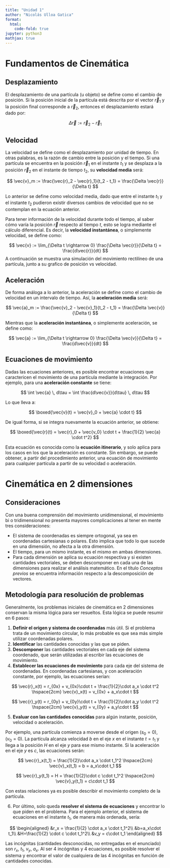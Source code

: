 ```yaml
---
title: "Unidad 1"
author: "Nicolás Ulloa Gatica"
format:
  html:
    code-fold: true
jupyter: python3
mathjax: true
---
```


# Fundamentos de Cinemática

## Desplazamiento

El desplazamiento de una partícula (u objeto) se define como el cambio de posición. Si la posición inicial de la partícula está descrita por el vector $\vec{r}_1$ y la posición final corresponde a $\vec{r}_2$, entonces el desplazamiento estará dado por:

$$
\Delta \vec{r} := \vec{r}_2 - \vec{r}_1
$$

## Velocidad

La velocidad se define como el desplazamiento por unidad de tiempo. En otras palabras, es la razón de cambio entre la posición y el tiempo. Si una partícula se encuentra en la posición $\vec{r}_1$ en el instante $t_1$ y se desplaza a la posición $\vec{r}_2$ en el instante de tiempo $t_2$, su **velocidad media** será:

$$
\vec{v}_m := \frac{\vec{r}_2 - \vec{r}_1}{t_2 - t_1} = \frac{\Delta \vec{r}}{\Delta t}
$$

Lo anterior se define como velocidad media, dado que entre el instante $t_1$ y el instante $t_2$ pudieron existir diversos cambios de velocidad que no se contemplan en la ecuación anterior.

Para tener información de la velocidad durante todo el tiempo, al saber cómo varía la posición $\vec{r}$ respecto al tiempo $t$, esto se logra mediante el cálculo diferencial. Es decir, la **velocidad instantánea**, o simplemente velocidad, se define como:

$$
\vec{v} := \lim_{\Delta t \rightarrow 0} \frac{\Delta \vec{r}}{\Delta t} = \frac{d\vec{r}}{dt}
$$
A continuación se muestra una simulación del movimiento rectilineo de una partícula, junto a su grafico de posición vs velocidad.
<div id="animation-container">
  
  <script src="https://cdnjs.cloudflare.com/ajax/libs/p5.js/1.4.0/p5.js"></script>
  <script>
    let x = 20, y = 70;
    let vx = 2, r = 20;
    let time = 0;
    let positions = [];
    let graphWidth = 300, graphHeight = 150;
    let cycleComplete = false;
    let startX = 50;

    function setup() {
      let canvas = createCanvas(windowWidth * 0.4, windowHeight * 0.4); // Ajuste dinámico según el tamaño de la ventana
      canvas.parent('animation-container'); // Coloca el lienzo dentro del contenedor
      background(220);
    }

    function draw() {
      background(220);

      // Mover la partícula
      x += vx;
      if (x > width - r || x < 0 + r) vx *= -1;

      // Dibujar la partícula
      fill(255, 0, 0);
      ellipse(x, y, r, r);

      // Actualizar el gráfico de posición vs. tiempo
      time += 1;
      positions.push({time, pos: x});

      // Si la partícula completa una oscilación (vuelve a la posición inicial), reiniciar
      if (x === startX && cycleComplete) {
        cycleComplete = false;
      }
      if (x === startX && !cycleComplete) {
        cycleComplete = true;
      }

      // Limitar el número de puntos en el gráfico
      //if (positions.length > graphWidth) positions.shift();

      // Dibujar el gráfico
      drawGraph();
    }

    function drawGraph() {
      // Posición y tamaño del gráfico
      let graphX = width - graphWidth - 20;
      let graphY = height - graphHeight - 20;

      // Dibujar los ejes
      stroke(0);
      line(graphX, graphY, graphX, graphY + graphHeight); // Eje Y
      line(graphX, graphY + graphHeight, graphX + graphWidth, graphY + graphHeight); // Eje X

      // Dibujar la línea del gráfico
      noFill();
      beginShape();
      for (let i = 0; i < positions.length; i++) {
        let px = map(positions[i].time, 0, positions[positions.length - 1].time, graphX, graphX + graphWidth);
        let py = map(positions[i].pos, 0, width, graphY + graphHeight, graphY);
        vertex(px, py);
      }
      endShape();

      // Etiqueta del eje Y (Posición)
      textSize(12);
      fill(0);
      textAlign(CENTER, CENTER);
      text("Posición", graphX - 30, graphY + graphHeight / 2);
    }
  </script>
</div>

## Aceleración

De forma análoga a lo anterior, la aceleración se define como el cambio de velocidad en un intervalo de tiempo. Así, la **aceleración media** será:

$$
\vec{a}_m := \frac{\vec{v}_2 - \vec{v}_1}{t_2 - t_1} = \frac{\Delta \vec{v}}{\Delta t}
$$

Mientras que la **aceleración instantánea**, o simplemente aceleración, se define como:

$$
\vec{a} := \lim_{\Delta t \rightarrow 0} \frac{\Delta \vec{v}}{\Delta t} = \frac{d\vec{v}}{dt}
$$

## Ecuaciones de movimiento

Dadas las ecuaciones anteriores, es posible encontrar ecuaciones que caractericen el movimiento de una partícula mediante la integración. Por ejemplo, para una **aceleración constante** se tiene:

$$
\int \vec{a} \, d\tau = \int \frac{d\vec{v}}{d\tau} \, d\tau
$$

Lo que lleva a:

$$
\boxed{\vec{v}(t) = \vec{v}_0 + \vec{a} \cdot t}
$$

De igual forma, si se integra nuevamente la ecuación anterior, se obtiene:

$$
\boxed{\vec{r}(t) = \vec{r}_0 + \vec{v_0} \cdot t + \frac{1}{2} \vec{a} \cdot t^2}
$$

Esta ecuación es conocida como la **ecuación itinerario**, y solo aplica para los casos en los que la aceleración es constante. Sin embargo, se puede obtener, a partir del procedimiento anterior, una ecuación de movimiento para cualquier partícula a partir de su velocidad o aceleración.



# Cinemática en 2 dimensiones

## Consideraciones

Con una buena comprensión del movimiento unidimensional, el movimiento bi o tridimensional no presenta mayores complicaciones al tener en mente tres consideraciones:

- El sistema de coordenadas es siempre ortogonal, ya sea en coordenadas cartesianas o polares. Esto implica que todo lo que sucede en una dimensión, no afecta a la otra dimensión.
- El tiempo, para un mismo instante, es el mismo en ambas dimensiones.
- Para cada dimensión se aplica su ecuación respectiva y si existen cantidades vectoriales, se deben descomponer en cada una de las dimensiones para realizar el análisis matemático. En el título *Conceptos previos* se encuentra información respecto a la descomposición de vectores.

## Metodología para resolución de problemas

Generalmente, los problemas iniciales de cinemática en 2 dimensiones conservan la misma lógica para ser resueltos. Esta lógica se puede resumir en 6 pasos:

1. **Definir el origen y sistema de coordenadas** más útil. Si el problema trata de un movimiento circular, lo más probable es que sea más simple utilizar coordenadas polares.
2. **Identificar** las cantidades conocidas y las que se piden.
3. **Descomponer** las cantidades vectoriales en cada eje del sistema coordenado, que serán utilizadas al escribir las ecuaciones de movimiento.
4. **Establecer las ecuaciones de movimiento** para cada eje del sistema de coordenadas. En coordenadas cartesianas, y con aceleración constante, por ejemplo, las ecuaciones serían:

$$
\vec{r}_x(t) = r_{0x} + v_{0x}\cdot t + \frac{1}{2}\cdot a_x \cdot t^2 \hspace{2cm} \vec{v}_x(t) = v_{0x} + a_x\cdot t
$$

$$
\vec{r}_y(t) = r_{0y} + v_{0y}\cdot t + \frac{1}{2}\cdot a_y \cdot t^2 \hspace{2cm} \vec{v}_y(t) = v_{0y} + a_y\cdot t
$$

5. **Evaluar con las cantidades conocidas** para algún instante, posición, velocidad o aceleración.

Por ejemplo, una partícula comienza a moverse desde el origen $(s_0=0)$, $(v_0=0)$. La partícula alcanza velocidad $b$ en el eje $x$ en el instante $t = t_1$ y llega a la posición $H$ en el eje $y$ para ese mismo instante. Si la aceleración en el eje $y$ es $c$, las ecuaciones serán:

$$
\vec{r}_x(t_1) = \frac{1}{2}\cdot a_x \cdot t_1^2 \hspace{2cm} \vec{v}_x(t_1) = b = a_x\cdot t_1
$$

$$
\vec{r}_y(t_1) = H = \frac{1}{2}\cdot c \cdot t_1^2 \hspace{2cm} \vec{v}_y(t_1) = c\cdot t_1
$$

Con estas relaciones ya es posible describir el movimiento completo de la partícula.

6. Por último, solo queda **resolver el sistema de ecuaciones** y encontrar lo que piden en el problema. Para el ejemplo anterior, el sistema de ecuaciones en el instante $t_1$, de manera más ordenada, sería:

$$
\begin{aligned}
&r_x = \frac{1}{2} \cdot a_x \cdot t_1^2\\
&b=a_x\cdot t_1\\
&H=\frac{1}{2} \cdot c \cdot t_1^2\\
&v_y = c\cdot t_1
\end{aligned}
$$

Las incógnitas (cantidades desconocidas, no entregadas en el enunciado) son $r_x$, $t_1$, $v_y$, $a_x$. Al ser 4 incógnitas y 4 ecuaciones, es posible resolver el sistema y encontrar el valor de cualquiera de las 4 incógnitas en función de cantidades conocidas.
